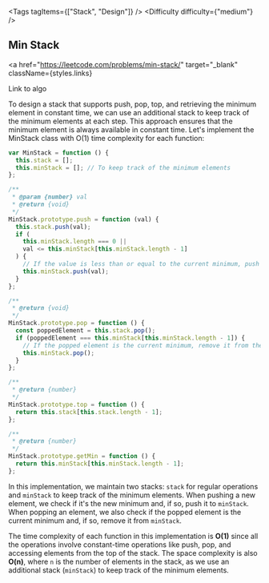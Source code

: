 
<Tags tagItems={["Stack", "Design"]} />
<Difficulty difficulty={"medium"} />
## Min Stack

<a
  href="https://leetcode.com/problems/min-stack/"
  target="_blank"
  className={styles.links}
>
  Link to algo
</a>

To design a stack that supports push, pop, top, and retrieving the minimum element in constant time, we can use an additional stack to keep track of the minimum elements at each step. This approach ensures that the minimum element is always available in constant time. Let's implement the MinStack class with O(1) time complexity for each function:

```javascript
var MinStack = function () {
  this.stack = [];
  this.minStack = []; // To keep track of the minimum elements
};

/**
 * @param {number} val
 * @return {void}
 */
MinStack.prototype.push = function (val) {
  this.stack.push(val);
  if (
    this.minStack.length === 0 ||
    val <= this.minStack[this.minStack.length - 1]
  ) {
    // If the value is less than or equal to the current minimum, push it to the minStack
    this.minStack.push(val);
  }
};

/**
 * @return {void}
 */
MinStack.prototype.pop = function () {
  const poppedElement = this.stack.pop();
  if (poppedElement === this.minStack[this.minStack.length - 1]) {
    // If the popped element is the current minimum, remove it from the minStack as well
    this.minStack.pop();
  }
};

/**
 * @return {number}
 */
MinStack.prototype.top = function () {
  return this.stack[this.stack.length - 1];
};

/**
 * @return {number}
 */
MinStack.prototype.getMin = function () {
  return this.minStack[this.minStack.length - 1];
};
```

In this implementation, we maintain two stacks: `stack` for regular operations and `minStack` to keep track of the minimum elements. When pushing a new element, we check if it's the new minimum and, if so, push it to `minStack`. When popping an element, we also check if the popped element is the current minimum and, if so, remove it from `minStack`.

The time complexity of each function in this implementation is **O(1)** since all the operations involve constant-time operations like push, pop, and accessing elements from the top of the stack. The space complexity is also **O(n)**, where `n` is the number of elements in the stack, as we use an additional stack (`minStack`) to keep track of the minimum elements.
